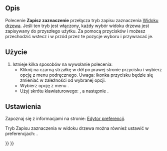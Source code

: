 <languages/>

{{Docnav/pl
|[[Std_TreePreSelection/pl|Wybór wstępny w widoku drzewa]]
|[[Std_TreeSingleDocument/pl|Jeden dokument w widoku drzewa]]
|[[Std_View_Menu/pl|Std: Menu Widok]]
|IconL=Std_TreePreSelection.svg
|IconR=Std_TreeSingleDocument.svg
|IconC=Freecad.svg
}}

{{GuiCommand/pl
|Name=Std TreeRecordSelection
|Name/pl=Std: Zapisz zaznaczenie z widoku drzewa
|MenuLocation=Widok→ Akcje widoku drzewa → Zapisz zaznaczenie
|Workbenches=wszystkie
|Shortcut={{KEY|T}} {{KEY|5}}
|Version=0.19
}}

<span id="Description"></span>
==Opis==

Polecenie '''Zapisz zaznaczenie''' przełącza tryb zapisu zaznaczenia [[Tree_view/pl|Widoku drzewa]]. Jeśli ten tryb jest włączony, każdy wybór widoku drzewa jest zapisywany do przyszłego użytku. Za pomocą przycisków {{Button|[[Image:Std_SelBack.svg|16px]]}} i {{Button|[[Image:Std_SelForward.svg|16px]]}} możesz przechodzić wstecz i w przód przez te pozycje wyboru i przywracać je.

<span id="Usage"></span>
==Użycie==

# Istnieje kilka sposobów na wywołanie polecenia:
#* Kliknij na czarną strzałkę w dół po prawej stronie przycisku {{Button|[[Image:Std_TreeSyncView.svg|16px]]}} i wybierz opcję {{MenuCommand|Zapisz zaznaczenie}} z menu podręcznego. Uwaga: ikonka przycisku będzie się zmieniać w zależności od wybranej opcji.
#* Wybierz opcję z menu {{MenuCommand|Widok → Akcje widoku drzewa → Zapisz zaznaczenie}}.
#* Użyj skrótu klawiaturowego: {{KEY|T}}, a następnie {{KEY|5}}.

<span id="Preferences"></span>
==Ustawienia==

Zapoznaj się z informacjami na stronie: [[Preferences_Editor/pl|Edytor preferencji]].

Tryb Zapisu zaznaczenia w widoku drzewa można również ustawić w preferencjach: {{MenuCommand|Edycja → Preferencje ... → Ogólne → Zaznaczanie → Zapisuj zaznaczenie w widoku drzewa, aby cofnąć / ponowić za pomocą przycisku nawigacji}}.


{{Docnav/pl
|[[Std_TreePreSelection/pl|Wybór wstępny w widoku drzewa]]
|[[Std_TreeSingleDocument/pl|Jeden dokument w widoku drzewa]]
|[[Std_View_Menu/pl|Std: Menu Widok]]
|IconL=Std_TreePreSelection.svg
|IconR=Std_TreeSingleDocument.svg
|IconC=Freecad.svg
}}

{{Std_Base_navi{{#translation:}}}}
{{Userdocnavi{{#translation:}}}}